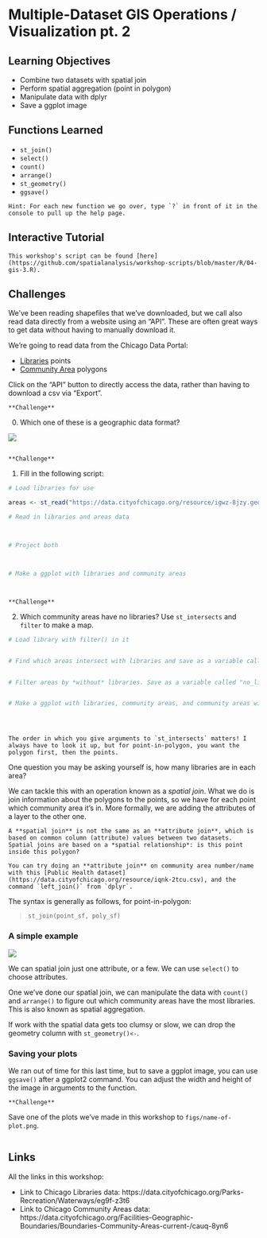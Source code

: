 # Multiple-Dataset GIS Operations / Visualization pt. 2

## Learning Objectives

- Combine two datasets with spatial join
- Perform spatial aggregation (point in polygon)
- Manipulate data with dplyr
- Save a ggplot image

## Functions Learned

- `st_join()`
- `select()`
- `count()`
- `arrange()`
- `st_geometry()`
- `ggsave()`

```block
Hint: For each new function we go over, type `?` in front of it in the console to pull up the help page.
```

## Interactive Tutorial

```block
This workshop's script can be found [here](https://github.com/spatialanalysis/workshop-scripts/blob/master/R/04-gis-3.R).
```

## Challenges

We've been reading shapefiles that we've downloaded, but we call also read data directly from a website using an "API". These are often great ways to get data without having to manually download it.

We're going to read data from the Chicago Data Portal:

- [Libraries](https://data.cityofchicago.org/Education/Libraries-Locations-Hours-and-Contact-Information/x8fc-8rcq) points
- [Community Area](https://data.cityofchicago.org/Facilities-Geographic-Boundaries/Boundaries-Community-Areas-current-/cauq-8yn6) polygons

Click on the "API" button to directly access the data, rather than having to download a csv via "Export".

```block
**Challenge**
```
0. Which one of these is a geographic data format?

![](figs/libraries.png)
```block
```


```block
**Challenge**
```
1. Fill in the following script:
```r
# Load libraries for use

areas <- st_read("https://data.cityofchicago.org/resource/igwz-8jzy.geojson")

# Read in libraries and areas data



# Project both



# Make a ggplot with libraries and community areas



```
```block
```


```block
**Challenge**
```
2. Which community areas have no libraries? Use `st_intersects` and `filter` to make a map.
```r
# Load library with filter() in it


# Find which areas intersect with libraries and save as a variable called "intersects"


# Filter areas by *without* libraries. Save as a variable called "no_lib" Hint: use "==" instead of ">" in the logical comparison


# Make a ggplot with libraries, community areas, and community areas without libraries




```
```block
```

```block
The order in which you give arguments to `st_intersects` matters! I always have to look it up, but for point-in-polygon, you want the polygon first, then the points.
```

One question you may be asking yourself is, how many libraries are in each area?

We can tackle this with an operation known as a *spatial join*. What we do is join information about the polygons to the points, so we have for each point which community area it's in. More formally, we are adding the attributes of a layer to the other one.

```block
A **spatial join** is not the same as an **attribute join**, which is based on common column (attribute) values between two datasets. Spatial joins are based on a *spatial relationship*: is this point inside this polygon?

You can try doing an **attribute join** on community area number/name with this [Public Health dataset](https://data.cityofchicago.org/resource/iqnk-2tcu.csv), and the command `left_join()` from `dplyr`.
```

The syntax is generally as follows, for point-in-polygon:

> `st_join(point_sf, poly_sf)`

### A simple example

![](figs/point_in_poly.png)

We can spatial join just one attribute, or a few. We can use `select()` to choose attributes.

One we've done our spatial join, we can manipulate the data with `count()` and `arrange()` to figure out which community areas have the most libraries. This is also known as spatial aggregation.

If work with the spatial data gets too clumsy or slow, we can drop the geometry column with `st_geometry()<-`.

### Saving your plots

We ran out of time for this last time, but to save a ggplot image, you can use `ggsave()` after a ggplot2 command. You can adjust the width and height of the image in arguments to the function.

```block
**Challenge**
```
Save one of the plots we've made in this workshop to `figs/name-of-plot.png`.
```block
```

## Links
All the links in this workshop:

- Link to Chicago Libraries data: https://data.cityofchicago.org/Parks-Recreation/Waterways/eg9f-z3t6
- Link to Chicago Community Areas data: https://data.cityofchicago.org/Facilities-Geographic-Boundaries/Boundaries-Community-Areas-current-/cauq-8yn6
